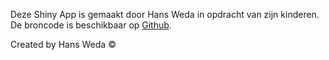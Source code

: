 Deze Shiny App is gemaakt door Hans Weda in opdracht van zijn kinderen. 
De broncode is beschikbaar op [Github](https://github.com/reidhin/topografie).

Created by Hans Weda &copy;
